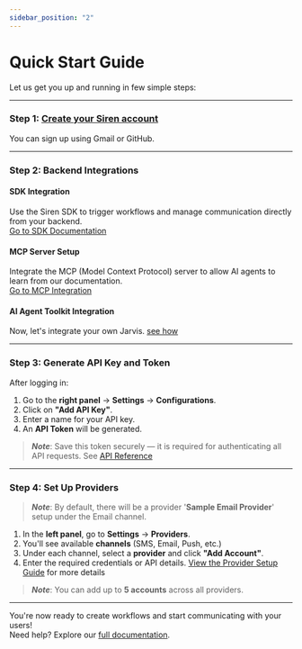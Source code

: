 ```yaml
---
sidebar_position: "2"
---
```


# Quick Start Guide

Let us get you up and running in few simple steps:

---

### Step 1: [Create your Siren account](https://app.trysiren.io/sign-up)

You can sign up using Gmail or GitHub.

---

### Step 2: Backend Integrations

#### SDK Integration

Use the Siren SDK to trigger workflows and manage communication directly from your backend.\
[Go to SDK Documentation](https://docs.trysiren.io/docs/SDK)

#### MCP Server Setup

Integrate the MCP (Model Context Protocol) server to allow AI agents to learn from our documentation.\
[Go to MCP Integration](https://docs.trysiren.io/docs/MCP%20Server)

#### AI Agent Toolkit Integration

Now, let's integrate your own Jarvis. [see how](/docs/MCP)

---

### Step 3: Generate API Key and Token

After logging in:

1. Go to the **right panel** → **Settings** → **Configurations**.
2. Click on **"Add API Key"**.
3. Enter a name for your API key.
4. An **API Token** will be generated.

> **_Note_**: Save this token securely — it is required for authenticating all API requests. See [API Reference](https://docs.trysiren.io/docs/API%20Reference)

---

### Step 4: Set Up Providers

> **_Note_**: By default, there will be a provider '**Sample Email Provider**' setup under the Email channel.

1. In the **left panel**, go to **Settings** → **Providers**.
2. You'll see available **channels** (SMS, Email, Push, etc.)
3. Under each channel, select a **provider** and click **"Add Account"**.
4. Enter the required credentials or API details. [View the Provider Setup Guide](https://docs.trysiren.io/docs/Providers) for more details

> **_Note_**: You can add up to **5 accounts** across all providers.

---

You're now ready to create workflows and start communicating with your users\!\
Need help? Explore our [full documentation](https://docs.trysiren.io/).